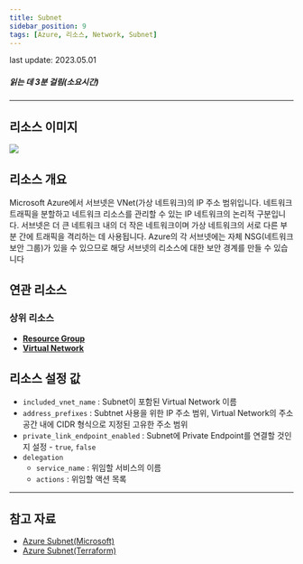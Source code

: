 ```yaml
---
title: Subnet
sidebar_position: 9
tags: [Azure, 리소스, Network, Subnet]
---
```



<span className="theme-doc-version-badge badge badge--secondary">
    last update: 2023.05.01
</span>

##### 읽는 데 3분 걸림(소요시간)

*****

## 리소스 이미지
<img src={icon} />

## 리소스 개요
Microsoft Azure에서 서브넷은 VNet(가상 네트워크)의 IP 주소 범위입니다. 네트워크 트래픽을 분할하고 네트워크 리소스를 관리할 수 있는 IP 네트워크의 논리적 구분입니다.
서브넷은 더 큰 네트워크 내의 더 작은 네트워크이며 가상 네트워크의 서로 다른 부분 간에 트래픽을 격리하는 데 사용됩니다. 
Azure의 각 서브넷에는 자체 NSG(네트워크 보안 그룹)가 있을 수 있으므로 해당 서브넷의 리소스에 대한 보안 경계를 만들 수 있습니다

## 연관 리소스
### 상위 리소스
- [**Resource Group**](https://docs.cstudio.app/docs/resource/azure/Base/ResourceGroup)
- [**Virtual Network**](https://docs.cstudio.app/docs/resource/azure/Network/VirtualNetwork)








## 리소스 설정 값
- ```included_vnet_name``` : Subnet이 포함된 Virtual Network 이름
- ```address_prefixes``` : Subtnet 사용을 위한 IP 주소 범위, Virtual Network의 주소 공간 내에 CIDR 형식으로 지정된 고유한 주소 범위
- ```private_link_endpoint_enabled``` : Subnet에 Private Endpoint를 연결할 것인지 설정 - ```true```, ```false```
- ```delegation``` 
    +  ```service_name``` : 위임할 서비스의 이름
    +  ```actions``` : 위임할 액션 목록




*****
## 참고 자료
- [Azure Subnet(Microsoft)](https://learn.microsoft.com/ko-kr/azure/virtual-network/virtual-network-manage-subnet?tabs=azure-portal)
- [Azure Subnet(Terraform)](https://registry.terraform.io/providers/hashicorp/azurerm/latest/docs/resources/subnet)

